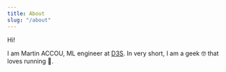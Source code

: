 ```yaml
---
title: About
slug: "/about"
---
```


Hi!

I am Martin ACCOU, ML engineer at [D3S](https://d3s.ai/). 
In very short, I am a geek 🤓 that loves running 🏃.
